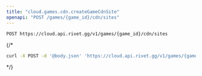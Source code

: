 ```yaml
---
title: "cloud.games.cdn.createGameCdnSite"
openapi: "POST /games/{game_id}/cdn/sites"
---
```


```
POST https://cloud.api.rivet.gg/v1/games/{game_id}/cdn/sites
```


{/*<RequestExample>
```bash curl
curl -X POST -d '@body.json' 'https://cloud.api.rivet.gg/v1/games/{game_id}/cdn/sites'
```
</RequestExample>*/}
